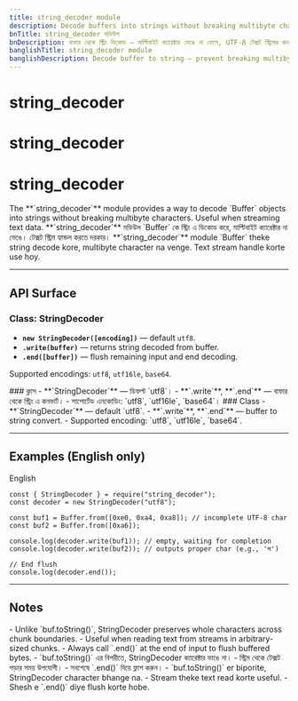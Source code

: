```yaml
---
title: string_decoder module
description: Decode buffers into strings without breaking multibyte characters — useful for streaming data like UTF-8 text.
bnTitle: string_decoder মডিউল
bnDescription: বাফার থেকে স্ট্রিং ডিকোড — মাল্টিবাইট ক্যারেক্টার ভেঙে না ফেলে, UTF-8 টেক্সট স্ট্রিমের জন্য উপযোগী।
banglishTitle: string_decoder module
banglishDescription: Decode buffer to string — prevent breaking multibyte chars, useful for UTF-8 text streams.
---
```


# <I18nEnglish>string_decoder</I18nEnglish>
# <I18nBangla>string_decoder</I18nBangla>
# <I18nBanglish>string_decoder</I18nBanglish>

<I18nEnglish>
The **`string_decoder`** module provides a way to decode `Buffer` objects into strings without breaking multibyte characters. Useful when streaming text data.
</I18nEnglish>

<I18nBangla>
**`string_decoder`** মডিউল `Buffer` কে স্ট্রিং এ ডিকোড করে, মাল্টিবাইট ক্যারেক্টার না ভেঙে। টেক্সট স্ট্রিম হ্যান্ডল করতে দরকার।
</I18nBangla>

<I18nBanglish>
**`string_decoder`** module `Buffer` theke string decode kore, multibyte character na venge. Text stream handle korte use hoy.
</I18nBanglish>

---

## API Surface

<I18nEnglish>

### Class: StringDecoder
- **`new StringDecoder([encoding])`** — default `utf8`.  
- **`.write(buffer)`** — returns string decoded from buffer.  
- **`.end([buffer])`** — flush remaining input and end decoding.  

Supported encodings: `utf8`, `utf16le`, `base64`.  

</I18nEnglish>

<I18nBangla>
### ক্লাস
- **`StringDecoder`** — ডিফল্ট `utf8`।  
- **`.write`**, **`.end`** — বাফার থেকে স্ট্রিং এ কনভার্ট।  
- সাপোর্টেড এনকোডিং: `utf8`, `utf16le`, `base64`।  
</I18nBangla>

<I18nBanglish>
### Class
- **`StringDecoder`** — default `utf8`.  
- **`.write`**, **`.end`** — buffer to string convert.  
- Supported encoding: `utf8`, `utf16le`, `base64`.  
</I18nBanglish>

---

## Examples (English only)

<Tabs defaultValue="english" className="w-full">
  <TabsList>
    <TabsTrigger value="english">English</TabsTrigger>
  </TabsList>

  <TabsContent value="english">

```bnl
const { StringDecoder } = require("string_decoder");
const decoder = new StringDecoder("utf8");

const buf1 = Buffer.from([0xe0, 0xa4, 0xa8]); // incomplete UTF-8 char
const buf2 = Buffer.from([0xa6]);

console.log(decoder.write(buf1)); // empty, waiting for completion
console.log(decoder.write(buf2)); // outputs proper char (e.g., 'न')

// End flush
console.log(decoder.end());
```
  </TabsContent>
</Tabs>

---

## Notes

<I18nEnglish>
- Unlike `buf.toString()`, StringDecoder preserves whole characters across chunk boundaries.  
- Useful when reading text from streams in arbitrary-sized chunks.  
- Always call `.end()` at the end of input to flush buffered bytes.  
</I18nEnglish>

<I18nBangla>
- `buf.toString()` এর বিপরীতে, StringDecoder ক্যারেক্টার ভাঙে না।  
- স্ট্রিম থেকে টেক্সট পড়ার সময় উপযোগী।  
- সবশেষে `.end()` দিয়ে ফ্লাশ করুন।  
</I18nBangla>

<I18nBanglish>
- `buf.toString()` er biporite, StringDecoder character bhange na.  
- Stream theke text read korte useful.  
- Shesh e `.end()` diye flush korte hobe.  
</I18nBanglish>
